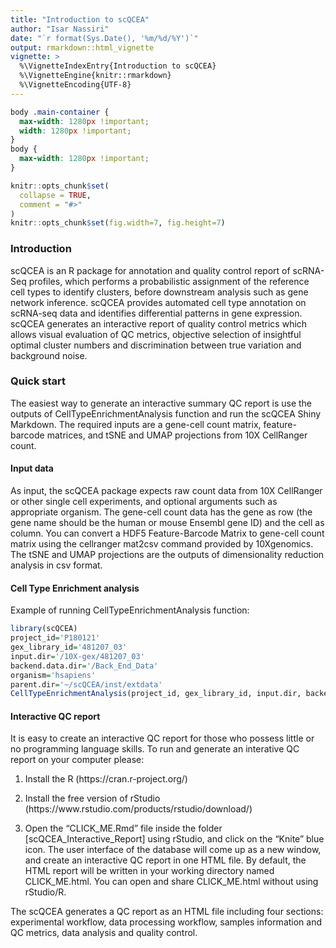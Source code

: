 ```yaml
---
title: "Introduction to scQCEA"
author: "Isar Nassiri"
date: "`r format(Sys.Date(), '%m/%d/%Y')`"
output: rmarkdown::html_vignette
vignette: >
  %\VignetteIndexEntry{Introduction to scQCEA}
  %\VignetteEngine{knitr::rmarkdown}
  %\VignetteEncoding{UTF-8}
---
```


```css
body .main-container {
  max-width: 1280px !important;
  width: 1280px !important;
}
body {
  max-width: 1280px !important;
}
```

```r
knitr::opts_chunk$set(
  collapse = TRUE,
  comment = "#>"
)
knitr::opts_chunk$set(fig.width=7, fig.height=7) 
```

### Introduction
scQCEA is an R package for annotation and quality control report of scRNA-Seq profiles, which performs a probabilistic assignment of the reference cell types to identify clusters, before downstream analysis such as gene network inference. scQCEA provides automated cell type annotation on scRNA-seq data and identifies differential patterns in gene expression. scQCEA generates an interactive report of quality control metrics which allows visual evaluation of QC metrics, objective selection of insightful optimal cluster numbers and discrimination between true variation and background noise.

### Quick start
The easiest way to generate an interactive summary QC report is use the outputs of CellTypeEnrichmentAnalysis function and run the scQCEA Shiny Markdown. The required inputs are a gene-cell count matrix, feature-barcode matrices, and tSNE and UMAP projections from 10X CellRanger count.

#### Input data
As input, the scQCEA package expects raw count data from 10X CellRanger or other single cell experiments, and optional arguments such as appropriate organism. The gene-cell count data has the gene as row (the gene name should be the human or mouse Ensembl gene ID) and the cell as column. You can convert a HDF5 Feature-Barcode Matrix to gene-cell count matrix using the cellranger mat2csv command provided by 10Xgenomics. The tSNE and UMAP projections are the outputs of dimensionality reduction analysis in csv format.

#### Cell Type Enrichment analysis
Example of running CellTypeEnrichmentAnalysis function:

```r

library(scQCEA)
project_id='P180121'
gex_library_id='481207_03'
input.dir='/10X-gex/481207_03'
backend.data.dir='/Back_End_Data'
organism='hsapiens'
parent.dir='~/scQCEA/inst/extdata'
CellTypeEnrichmentAnalysis(project_id, gex_library_id, input.dir, backend.data.dir, organism, parent.dir)
```

#### Interactive QC report
It is easy to create an interactive QC report for those who possess little or no programming language skills. To run and generate an interative QC report on your computer please:

1. Install the R (https://cran.r-project.org/)

2. Install the free version of rStudio (https://www.rstudio.com/products/rstudio/download/)

3. Open the "CLICK_ME.Rmd" file inside the folder [scQCEA_Interactive_Report] using rStudio, and click on the "Knite" blue icon. The user interface of the database will come up as a new window, and create an interactive QC report in one HTML file. By default, the HTML report will be written in your working directory named CLICK_ME.html. You can open and share CLICK_ME.html without using rStudio/R.

The scQCEA generates a QC report as an HTML file including four sections: experimental workflow, data processing workflow, samples information and QC metrics, data analysis and quality control.
